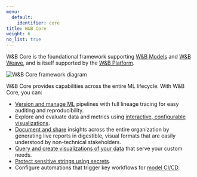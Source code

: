 ```yaml
---
menu:
  default:
    identifier: core
title: W&B Core
weight: 6
no_list: true
---
```


W&B Core is the foundational framework supporting [W&B Models](/guides/models/) and [W&B Weave](/guides/weave/), and is itself supported by the [W&B Platform](/guides/hosting/). 

<Frame>
    <img src="/images/general/core.png" alt="W&B Core framework diagram"  />
</Frame>

W&B Core provides capabilities across the entire ML lifecycle. With W&B Core, you can:

- [Version and manage ML](/guides/core/artifacts/) pipelines with full lineage tracing for easy auditing and reproducibility.
- Explore and evaluate data and metrics using [interactive, configurable visualizations](/guides/models/tables/).
- [Document and share](/guides/core/reports/) insights across the entire organization by generating live reports in digestible, visual formats that are easily understood by non-technical stakeholders.
- [Query and create visualizations of your data](/guides/models/app/features/panels/query-panels/) that serve your custom needs.
- [Protect sensitive strings using secrets](/guides/core/secrets).
- Configure automations that trigger key workflows for [model CI/CD](/guides/core/automations/).
